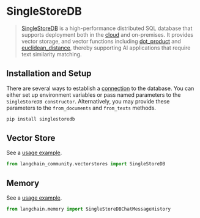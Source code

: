 # SingleStoreDB

>[SingleStoreDB](https://singlestore.com/) is a high-performance distributed SQL database that supports deployment both in the [cloud](https://www.singlestore.com/cloud/) and on-premises. It provides vector storage, and vector functions including [dot_product](https://docs.singlestore.com/managed-service/en/reference/sql-reference/vector-functions/dot_product.html) and [euclidean_distance](https://docs.singlestore.com/managed-service/en/reference/sql-reference/vector-functions/euclidean_distance.html), thereby supporting AI applications that require text similarity matching. 

## Installation and Setup

There are several ways to establish a [connection](https://singlestoredb-python.labs.singlestore.com/generated/singlestoredb.connect.html) to the database. You can either set up environment variables or pass named parameters to the `SingleStoreDB constructor`. 
Alternatively, you may provide these parameters to the `from_documents` and `from_texts` methods.

```bash
pip install singlestoredb
```

## Vector Store

See a [usage example](/docs/integrations/vectorstores/singlestoredb).

```python
from langchain_community.vectorstores import SingleStoreDB
```

## Memory

See a [usage example](/docs/integrations/memory/singlestoredb_chat_message_history).

```python
from langchain.memory import SingleStoreDBChatMessageHistory
```
